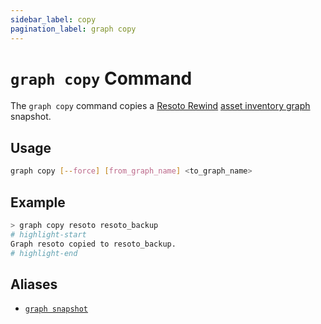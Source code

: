 ```yaml
---
sidebar_label: copy
pagination_label: graph copy
---
```


# `graph copy` Command

The `graph copy` command copies a [Resoto Rewind](/rewind) [asset inventory graph](../../../concepts/asset-inventory-graph/index.mdx) snapshot.

## Usage

```bash
graph copy [--force] [from_graph_name] <to_graph_name>
```

## Example

```bash
> graph copy resoto resoto_backup
# highlight-start
Graph resoto copied to resoto_backup.
# highlight-end
```

## Aliases

- [`graph snapshot`](./snapshot.mdx)
